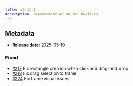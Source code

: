 ```yaml
---
title: v0.12.1
description: Improvement on UX and bugfixes
---
```


## Metadata

- **Release date**: 2025-05-19

### Fixed

- [#217](https://github.com/InditexTech/weavejs/issues/217) Fix rectangle creation when click and drag-and-drop
- [#218](https://github.com/InditexTech/weavejs/issues/218) Fix drag selection to frame
- [#224](https://github.com/InditexTech/weavejs/issues/224) Fix frame visual issues
